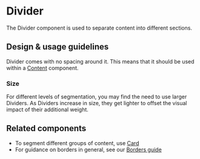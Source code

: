
<Meta title="Components/Layouts and Structure/Divider" />

# Divider

The Divider component is used to separate content into different sections.

## Design & usage guidelines

Divider comes with no spacing around it. This means that it should be used
within a
[Content](../?path=/docs/components-layouts-and-structure-content--docs)
component.

### Size

For different levels of segmentation, you may find the need to use larger
Dividers. As Dividers increase in size, they get lighter to offset the visual
impact of their additional weight.

## Related components

- To segment different groups of content, use
  [Card](../?path=/docs/components-layouts-and-structure-card--docs)
- For guidance on borders in general, see our
  [Borders guide](../?path=/docs/design-borders--page)
